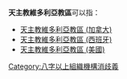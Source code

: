 '''天主教維多利亞教區'''可以指：
* [[天主教維多利亞教區_(加拿大)|天主教維多利亞教區 (加拿大)]]
* [[天主教維多利亞教區_(西班牙)|天主教維多利亞教區 (西班牙)]]
* [[天主教維多利亞教區_(美國)|天主教維多利亞教區 (美國)]]

{{disambig}}

[[Category:八字以上組織機構消歧義|Category:八字以上組織機構消歧義]]